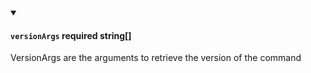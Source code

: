 
<details className="config-field" data-expandable="false" open>
<summary>

#### `versionArgs` <span class="config-field-required" data-required="false">required</span> <span class="config-field-type">string[]</span> <span class="config-field-default"></span> <span class="config-field-enum"></span>

VersionArgs are the arguments to retrieve the version of the command

</summary>



</details>
